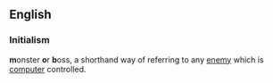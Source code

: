 ==English==
===Initialism===
'''m'''onster '''o'''r '''b'''oss, a shorthand way of referring to any [[enemy]] which is [[computer]] controlled.